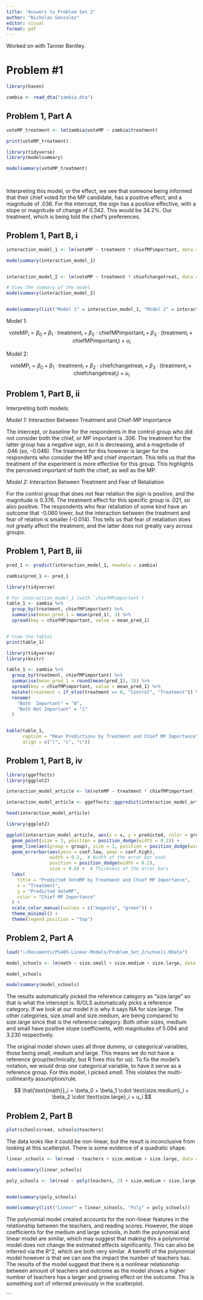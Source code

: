 ```yaml
---
title: "Answers to Problem Set 2"
author: "Nicholas Gonzalez"
editor: visual
format: pdf
---
```


Worked on with Tanner Bentley.

# Problem #1

```r

library(haven)

zambia <- read_dta("zambia.dta")

```

## Problem 1, Part A 

```r

voteMP_treatment <- lm(zambia$voteMP ~ zambia$treatment)

print(voteMP_treatment)

library(tidyverse)
library(modelsummary)

modelsummary(voteMP_treatment)

          

```

Interpreting this model, or the effect, we see that someone being informed that their chief voted for the MP candidate, has a positive effect, and a magnitude of .036. For the intercept, the sign has a positive effective, with a slope or magnitude of change of 0.342. This would be 34.2%. Our treatment, which is being told the cheif's preferences. 


## Problem 1, Part B, i


```r

interaction_model_1 <- lm(voteMP ~ treatment * chiefMPimportant, data = zambia)

modelsummary(interaction_model_1)


interaction_model_2 <- lm(voteMP ~ treatment * chiefchangetreat, data = zambia)

# View the summary of the model
modelsummary(interaction_model_2)


modelsummary(list("Model 1" = interaction_model_1, "Model 2" = interaction_model_2))


```

Model 1:

$$
\text{voteMP}_i = \beta_0 + \beta_1 \cdot \text{treatment}_i + \beta_2 \cdot \text{chiefMPimportant}_i + \beta_3 \cdot (\text{treatment}_i \times \text{chiefMPimportant}_i) + u_i
$$


Model 2: 


$$
\text{voteMP}_i = \beta_0 + \beta_1 \cdot \text{treatment}_i + \beta_2 \cdot \text{chiefchangetreat}_i + \beta_3 \cdot (\text{treatment}_i \times \text{chiefchangetreat}_i) + u_i
$$


## Problem 1, Part B, ii


Interpreting both models:

*Model 1:* Interaction Between Treatment and Chief-MP Importance

The intercept, or baseline for the respondents in the control group who did not consider both the chief, or MP important is .306. The treatment for the latter group has a negative sign, so it is decreasing, and a magnitude of .046 (so, -0.046). The treatment for this however is larger for the respondents who consider the MP and chief important. This tells us that the treatment of the experiment is more effective for this group. This highlights the perceived important of both the chief, as well as the MP. 


*Model 2:* Interaction Between Treatment and Fear of Retaliation

For the control group that does not fear relation the sign is positive, and the magnitude is 0.376. The treatment effect for this specific group is .021, so also positive. The respondents who fear retaliation of some kind have an outcome that -0.060 lower, but the interaction between the treatment and fear of relation is smaller (-0.014). This tells us that fear of retaliation does not greatly affect the treatment, and the latter does not greatly vary across groups. 



## Problem 1, Part B, iii


```r
pred_1 <- predict(interaction_model_1, newdata = zambia)

zambia$pred_1 <- pred_1


```

```r
library(tidyverse)

# For interaction_model_1 (with `chiefMPimportant`)
table_1 <- zambia %>%
  group_by(treatment, chiefMPimportant) %>%
  summarise(mean_pred_1 = mean(pred_1), 3) %>%
  spread(key = chiefMPimportant, value = mean_pred_1)


# View the tables
print(table_1)

```

```r

library(tidyverse)
library(knitr)

table_1 <- zambia %>%
  group_by(treatment, chiefMPimportant) %>%
  summarise(mean_pred_1 = round(mean(pred_1), 3)) %>%
  spread(key = chiefMPimportant, value = mean_pred_1) %>%
  mutate(treatment = if_else(treatment == 0, "Control", "Treatment")) %>%
  rename(
    "Both  Important" = "0",
    "Both Not Important" = "1"
  )


kable(table_1,
      caption = "Mean Predictions by Treatment and Chief MP Importance",
      align = c("l", "c", "c"))

```




## Problem 1, Part B, iv

```r

library(ggeffects)
library(ggplot2)
```


```r

interaction_model_article <- lm(voteMP ~ treatment * chiefMPimportant , data = zambia)

```


```r
interaction_model_article <- ggeffects::ggpredict(interaction_model_article, terms = c("treatment", "chiefMPimportant"))

head(interaction_model_article)
```


```r

library(ggplot2)

ggplot(interaction_model_article, aes(x = x, y = predicted, color = group)) +
  geom_point(size = 3, position = position_dodge(width = 0.2)) +
  geom_line(aes(group = group), size = 1, position = position_dodge(width = 0.2)) +
  geom_errorbar(aes(ymin = conf.low, ymax = conf.high), 
                width = 0.2,  # Width of the error bar ends
                position = position_dodge(width = 0.2), 
                size = 0.8) +  # Thickness of the error bars
  labs(
    title = "Predicted VoteMP by Treatment and Chief MP Importance",
    x = "Treatment",
    y = "Predicted VoteMP",
    color = "Chief MP Importance"
  ) +
  scale_color_manual(values = c("magenta", "green")) +  
  theme_minimal() +
  theme(legend.position = "top")

```



## Problem 2, Part A

```r

load("~/Documents/PS405-Linear-Models/Problem_Set_2/schools.RData")

```

```r

model_schools <- lm(math ~ size.small + size.medium + size.large, data = schools)

model_schools

modelsummary(model_schools)


```

The results automatically picked the reference category as "size.large" so that is what the intercept is. R/OLS automatically picks a reference category. If we look at our model it is why it says NA for size.large. The other categories, size.small and size.medium, are being compared to size.large since that is the reference category. Both other sizes, medium and small have positive slope coefficients, with magnitudes of 5.094 and 3.230 respectively. 


The original model shown uses all three dummy, or categorical variables, those being small, medium and large. This means we do not have a reference group(technically, but R fixes this for us). To fix the model's notation, we would drop one categorical variable, to have it serve as a reference group. For this model, I picked _small._ This violates the multi-collinearity assumption/rule. 
	
	
$$
\hat{\text{math}}_i = \beta_0 + \beta_1 \cdot \text{size.medium}_i + \beta_2 \cdot \text{size.large}_i + u_i
$$



## Problem 2, Part B

```r
plot(schools$read, schools$teachers)

```
The data looks like it could be non-linear, but the result is inconclusive from looking at this scatterplot. There is some evidence of a quadratic shape. 


```r

linear_schools <- lm(read ~ teachers + size.medium + size.large, data = schools)

modelsummary(linear_schools)

```




```r

poly_schools <- lm(read ~ poly(teachers, 2) + size.medium + size.large, data = schools)


modelsummary(poly_schools)
```


```r

modelsummary(list("Linear" = linear_schools, "Poly" = poly_schools))


```



The polynomial model created accounts for the non-linear features in the relationship between the teachers, and reading scores. However, the slope coefficients for the medium and large schools, in both the polynomial and linear model are similar, which may suggest that making this a polynomial model does not change the estimated effects significantly. This can also be inferred via the R^2, which are both very similar. A benefit of the polynomial model however is that we can see the impact the number of teachers has. The results of the model suggest that there is a nonlinear relationship between amount of teachers and outcome as the model shows a higher number of teachers has a larger and growing effect on the outcome. This is something sort of inferred previously in the scatterplot. 





```





